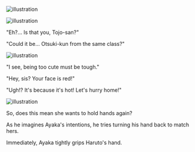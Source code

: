 ![illustration](https://files.catbox.moe/pjyv6a.jpg)

![illustration](https://files.catbox.moe/kx6uir.jpg)

"Eh?... Is that you, Tojo-san?"

"Could it be... Otsuki-kun from the same class?" 

![illustration](https://files.catbox.moe/tran2i.jpg)

"I see, being too cute must be tough."

"Hey, sis? Your face is red!"

"Ugh!? It's because it's hot! Let's hurry home!"

![illustration](https://files.catbox.moe/lxtfkx.jpg)

So, does this mean she wants to hold hands again?

As he imagines Ayaka's intentions, he tries turning his hand back to match hers.

Immediately, Ayaka tightly grips Haruto's hand.

